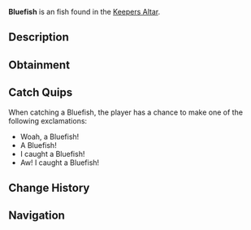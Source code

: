 {{FishInfobox
|image          = Bluefish.png
|rarity         = Unusual
|sea            = First Sea
|location       = [[Keepers Altar]]
|sublocation    = 
|sources        = Fishing Rod
|radar_location = 
|xp             = 75
|weather        = Clear
|time           = Day
|season         = Summer
|bait           = Flakes
|base_weight    = 0.9
|base_value     = 65
|weight_range   = 0.5
|base_chance    = 40
|base_resil     = 34
}}
'''Bluefish''' is an {{Rarity|Unusual}} fish found in the [[Keepers Altar]].

== Description ==
{{Description|Bluefish are found inside Keepers Altar. They can inhabit some of the powerful keepers power that is present in Keepers Altars water. They are only awake during the day, as the power of the Altar is too much for them to handle during the night.|Bestiary Entry}}

== Obtainment ==
{{Description|Swims quietly in Keepers Altar during the day.|Bestiary Hint}}
{{Fish Availability|
Keepers Altar
|top_rods      = 
Krampus's Rod\611278.79\394510.39;
Magma Rod\565824.73\365175;
Plastic Rod\529675.8\341914.09;
Leviathan's Fang Rod\493773.59\141770.97;
Trident Rod\446664.9\126994.85;
Flimsy Rod\350499.06\531887.39;
Fast Rod\330097.53\357117.82;
Ethereal Prism Rod\407633.42\106440.04;
Free Spirit Rod\398192.4\113213.25;
Seraphic Rod\387858.23\104138.45;
No-Life Rod\382485.34\105429.54;
Rod Of The Forgotten Fang\361987.97\97486.28;
Challenger's Rod\346709.45\95301.11;
Rod Of The Depths\323565.52\87920.25;
Rod Of The Exalted One\322443.34\90302.8;
Zeus Rod\313338.12\87076.13;
Verdant Shear Rod\306265.11\85768.26;
Blazebringer Rod\297647.65\82715.77;
Depthseeker Rod\281571.11\79045.88;
Training Rod\273274.5\123256.22;
Avalanche Rod\253514.54\71237.81;
Volcanic Rod\244160.33\68297.12;
Steady Rod\102586.14\25074.87
|recommended   = Trident Rod
}}

== Catch Quips ==
When catching a Bluefish, the player has a chance to make one of the following exclamations:
* Woah, a Bluefish!
* A Bluefish!
* I caught a Bluefish!
* Aw! I caught a Bluefish!

== Change History ==
{{Change History|{{subst:Current Version}}}}

== Navigation ==
{{Fish Navbox|Keepers Altar}}